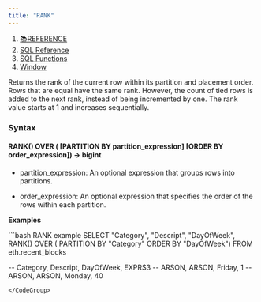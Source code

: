 ```yaml
---
title: "RANK"
---
```


1. [📚REFERENCE](/reference)
2. [SQL Reference](/reference/sql-reference)
3. [SQL Functions](/reference/sql-reference/all-functions)
4. [Window](/reference/sql-reference/all-functions/window)

Returns the rank of the current row within its partition and placement order. Rows that are equal have the same rank. However, the count of tied rows is added to the next rank, instead of being incremented by one. The rank value starts at 1 and increases sequentially.

### Syntax

#### RANK() OVER ( \[PARTITION BY partition\_expression] \[ORDER BY order\_expression]) → bigint

* partition\_expression: An optional expression that groups rows into partitions.

* order\_expression: An optional expression that specifies the order of the rows within each partition.

**Examples**

<CodeGroup>
  ```bash RANK example
  SELECT "Category", 
    "Descript", 
    "DayOfWeek",
    RANK() 
      OVER (
        PARTITION BY "Category" 
        ORDER BY "DayOfWeek")
  FROM eth.recent_blocks 

  -- Category, Descript, DayOfWeek, EXPR$3
  -- ARSON, ARSON, Friday, 1 
  -- ARSON, ARSON, Monday, 40
  ```
</CodeGroup>
